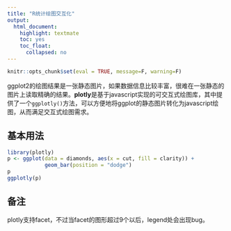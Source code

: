 ```yaml
---
title: "R统计绘图交互化"
output:
  html_document:
    highlight: textmate
    toc: yes
    toc_float:
      collapsed: no
---
```

```r
knitr::opts_chunk$set(eval = TRUE, message=F, warning=F)
```

ggplot2的绘图结果是一张静态图片，如果数据信息比较丰富，很难在一张静态的图片上读取精确的结果。**plotly**是基于javascript实现的可交互式绘图库，其中提供了一个`ggplotly()`方法，可以方便地将ggplot的静态图片转化为javascript绘图，从而满足交互式绘图需求。

## 基本用法

``` r
library(plotly)
p <- ggplot(data = diamonds, aes(x = cut, fill = clarity)) +
            geom_bar(position = "dodge")
p
ggplotly(p)
```


## 备注
plotly支持facet，不过当facet的图形超过9个以后，legend处会出现bug。
